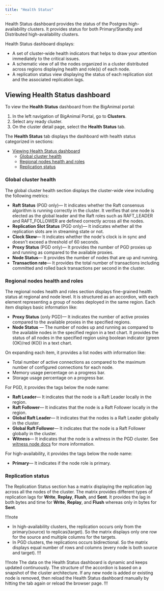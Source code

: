 ```yaml
---
title: "Health Status"
---
```


Health Status dashboard provides the status of the Postgres high-availability clusters. It provides status for both Primary/Standby and Distributed high-availability clusters.

Health Status dashboard displays:
- A set of cluster-wide health indicators that helps to draw your attention immediately to the critical issues.
- A schematic view of all the nodes organized in a cluster distributed across regions displaying health and role(s) of each node.
- A replication status view displaying the status of each replication slot and the associated replication lags.

## Viewing Health Status dashboard

To view the **Health Status** dashboard from the BigAnimal portal:

1. In the left navigation of BigAnimal Portal, go to **Clusters**.
2. Select any ready cluster.
3. On the cluster detail page, select the **Health Status** tab.

The **Health Status** tab displays the dashboard with health status categorized in sections:
- [Viewing Health Status dashboard](#viewing-health-status-dashboard)
  - [Global cluster health](#global-cluster-health)
  - [Regional nodes health and roles](#regional-nodes-health-and-roles)
  - [Replication status](#replication-status)

### Global cluster health

The global cluster health section displays the cluster-wide view including the following metrics:

- **Raft Status** (PGD only)&mdash; It indicates whether the Raft consensus algorithm is running correctly in the cluster. It verifies that one node is elected as the global leader and the Raft roles such as RAFT_LEADER and RAFT_FOLLOWER are defined correctly across all the nodes.
- **Replication Slot Status** (PGD only)&mdash; It indicates whether all the replication slots are in streaming state or not.
- **Clock Skew**&mdash; It indicates whether the node's clock is in sync and doesn't exceed a threshold of 60 seconds.
- **Proxy Status** (PGD only)&mdash; It provides the number of PGD proxies up and running as compared to the available proxies.
- **Node Status**&mdash; It provides the number of nodes that are up and running.
- **Transaction rate**&mdash; It provides the total number of transactions including committed and rolled back transactions per second in the cluster.


### Regional nodes health and roles

The regional nodes health and roles section displays fine-grained health status at regional and node level. It is structured as an accordion, with each element representing a group of nodes deployed in the same region. Each item displays basic information like:
- **Proxy Status** (only PGD)&mdash; It indicates the number of active proxies compared to the available proxies in the specified regions.
- **Node Status** &mdash; The number of nodes up and running as compared to the available nodes in the specified region in a text chart. It provides the status of all nodes in the specified region using boolean indicator (green (OK)/red (KO)) in a text chart.

On expanding each item, it provides a list nodes with information like:
- Total number of active connections as compared to the maximum number of configured connections for each node.
- Memory usage percentage on a progress bar.
- Storage usage percentage on a progress bar.

For PGD, it provides the tags below the node name:
- **Raft Leader**&mdash; It indicates that the node is a Raft Leader locally in the region.
- **Raft Follower**&mdash; It indicates that the node is a Raft Follower locally in the region. 
- **Global Raft Leader**&mdash; It indicates that the nodes is a Raft Leader globally in the cluster.
- **Global Raft Follower**&mdash; It indicates that the node is a Raft Follower globally in the cluster.
- **Witness**&mdash; It indicates that the node is a witness in the PGD cluster. See [witness node docs](/pgd/latest/node_management/witness_nodes/) for more information.

For high-availability, it provides the tags below the node name:
- **Primary**&mdash; It indicates if the node role is primary.

### Replication status

The Replication Status section has a matrix displaying the replication lag across all the nodes of the cluster. The matrix provides different types of replication lags for **Write**, **Replay**, **Flush**, and **Sent**. It provides the lag in both bytes and time for **Write**, **Replay**, and **Flush** whereas only in bytes for **Sent**.

!!!note
- In high-availability clusters, the replication occurs only from the primary(source) to replicas(target). So the matrix displays only one row for the source and multiple columns for the targets.
- In PGD clusters, the replications occurs bidirectional. So the matrix displays equal number of rows and columns (every node is both source and target).
!!!

!!!note
The data on the Health Status dashboard is dynamic and keeps updated continuously. The structure of the accordion is based on a snapshot of the cluster architecture. If any new node is added or existing node is removed, then reload the Health Status dashboard manually by hitting the tab again or reload the browser page.
!!!

